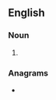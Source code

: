 ==English==

===Noun===
{{head|en|noun plural form}}

# {{plural of|resin|lang=en}}

===Anagrams===
* {{anagrams|en|a=einrss|Isners|rinses|serins|sirens}}